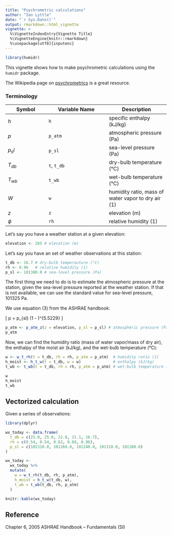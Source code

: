 ```yaml
---
title: "Psychrometric calculations"
author: "Ian Lyttle"
date: "`r Sys.Date()`"
output: rmarkdown::html_vignette
vignette: >
  %\VignetteIndexEntry{Vignette Title}
  %\VignetteEngine{knitr::rmarkdown}
  %\usepackage[utf8]{inputenc}
---
```


```r
library(humidr)
```

This vignette shows how to make psychrometric calculations using the `humidr` package.

The Wikipedia page on [psychrometrics](http://en.wikipedia.org/wiki/Psychrometrics) is a great resource.

### Terminology


 Symbol    | Variable Name | Description
 ----------|---------------|---------------
 $h$       | `h`           | specific enthalpy (kJ/kg)
 $p$       | `p_atm`       | atmospheric pressure (Pa)
 $p_sl$    | `p_sl`        | sea-level pressure (Pa)
 $T_{db}$  | `t`, `t_db`   | dry-bulb temperature (°C)      
 $T_{wb}$  | `t_wb`        | wet-bulb temperature (°C)
 $W$       | `w`           | humidity ratio, mass of water vapor to dry air (1)
 $z$       | `z`           | elevation (m)
 $\phi$    | `rh`          | relative humidity (1)


Let's say you have a weather station at a given elevation:

```r
elevation <- 265 # elevation (m)
```

Let's say you have an set of weather observations at this station:

```r
t_db <- 16.7 # dry-bulb temperauture (°C)
rh <- 0.96   # relative humidity (1)
p_sl <- 101380.0 # sea-level pressure (Pa)
```

The first thing we need to do is to estimate the atmospheric pressure at the station, given the sea-level pressure reported at the weather station. If that is not available, we can use the standard value for sea-level pressure, 101325 Pa.

We use equation (3) from the ASHRAE handbook:

\[  p = p_{sl} \times (1 - \frac{z}{44330.8 \; \rm{m}})^{5.5229} \]

```r
p_atm <- p_atm_z(z = elevation, p_sl = p_sl) # atmospheric pressure (Pa)
p_atm
```

Now, we can find the humidity ratio (mass of water vapor/mass of dry air), the enthalpy of the moist air (kJ/kg), and the wet-bulb temperature (°C):

```r
w <- w_t_rh(t = t_db, rh = rh, p_atm = p_atm)  # humidity ratio (1)
h_moist <- h_t_w(t = t_db, w = w)              # enthalpy (kJ/kg) 
t_wb <- t_wb(t = t_db, rh = rh, p_atm = p_atm) # wet-bulb temperature (°C)

w
h_moist
t_wb
```

## Vectorized calculation

Given a series of observations:

```r
library(dplyr)

wx_today <- data.frame(
  t_db = c(25.0, 25.0, 22.8, 21.1, 16.7),
  rh = c(0.54, 0.54, 0.62, 0.68, 0.96),
  p_sl = c(101310.0, 101260.0, 101240.0, 101310.0, 101380.0)
)

wx_today <- 
  wx_today %>%
  mutate(
    w = w_t_rh(t_db, rh, p_atm),
    h_moist = h_t_w(t_db, w),
    t_wb = t_wb(t_db, rh, p_atm)
  )
```

```r
knitr::kable(wx_today)
```

## Reference 

Chapter 6, 2005 ASHRAE Handbook -- Fundamentals (SI)

